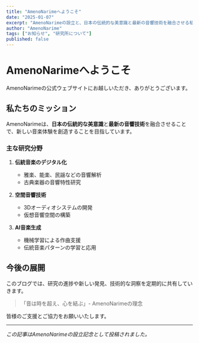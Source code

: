 ```yaml
---
title: "AmenoNarimeへようこそ"
date: "2025-01-07"
excerpt: "AmenoNarimeの設立と、日本の伝統的な美意識と最新の音響技術を融合させる私たちの取り組みについて紹介します。"
author: "AmenoNarime"
tags: ["お知らせ", "研究所について"]
published: false
---
```


# AmenoNarimeへようこそ

AmenoNarimeの公式ウェブサイトにお越しいただき、ありがとうございます。

## 私たちのミッション

AmenoNarimeは、**日本の伝統的な美意識**と**最新の音響技術**を融合させることで、新しい音楽体験を創造することを目指しています。

### 主な研究分野

1. **伝統音楽のデジタル化**
   - 雅楽、能楽、民謡などの音響解析
   - 古典楽器の音響特性研究

2. **空間音響技術**
   - 3Dオーディオシステムの開発
   - 仮想音響空間の構築

3. **AI音楽生成**
   - 機械学習による作曲支援
   - 伝統音楽パターンの学習と応用

## 今後の展開

このブログでは、研究の進捗や新しい発見、技術的な洞察を定期的に共有していきます。

> 「音は時を超え、心を結ぶ」- AmenoNarimeの理念

皆様のご支援とご協力をお願いいたします。

---

*この記事はAmenoNarimeの設立記念として投稿されました。*
